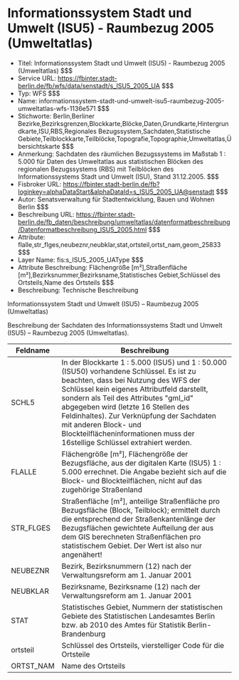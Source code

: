 # Informationssystem Stadt und Umwelt (ISU5) - Raumbezug 2005 (Umweltatlas)
- Titel: Informationssystem Stadt und Umwelt (ISU5) - Raumbezug 2005 (Umweltatlas) $$$
- Service URL: https://fbinter.stadt-berlin.de/fb/wfs/data/senstadt/s_ISU5_2005_UA $$$
- Typ: WFS $$$
- Name: informationssystem-stadt-und-umwelt-isu5-raumbezug-2005-umweltatlas-wfs-1136e571 $$$
- Stichworte: Berlin,Berliner  Bezirke,Bezirksgrenzen,Blockkarte,Blöcke,Daten,Grundkarte,Hintergrundkarte,ISU,RBS,Regionales Bezugssystem,Sachdaten,Statistische Gebiete,Teilblockkarte,Teilblöcke,Topografie,Topographie,Umweltatlas,Übersichtskarte $$$
- Anmerkung: Sachdaten des räumlichen Bezugssystems im Maßstab 1 : 5.000 für Daten des Umweltatlas aus statistischen Blöcken des regionalen Bezugssystems (RBS) mit Teilblöcken des Informationssystems Stadt und Umwelt (ISU), Stand 31.12.2005. $$$
- Fisbroker URL: https://fbinter.stadt-berlin.de/fb?loginkey=alphaDataStart&alphaDataId=s_ISU5_2005_UA@senstadt $$$
- Autor: Senatsverwaltung für Stadtentwicklung, Bauen und Wohnen Berlin $$$
- Beschreibung URL: https://fbinter.stadt-berlin.de/fb_daten/beschreibung/umweltatlas/datenformatbeschreibung/Datenformatbeschreibung_ISU5_2005.html $$$
- Attribute: flalle,str_flges,neubeznr,neubklar,stat,ortsteil,ortst_nam,geom_25833 $$$
- Layer Name: fis:s_ISU5_2005_UAType $$$
- Attribute Beschreibung: Flächengröße [m²],Straßenfläche [m²],Bezirksnummer,Bezirksname,Statistisches Gebiet,Schlüssel des Ortsteils,Name des Ortsteils $$$
- Beschreibung: Technische Beschreibung 

Informationssystem Stadt und Umwelt (ISU5) – Raumbezug 2005 (Umweltatlas)

Beschreibung der Sachdaten des Informationssystems Stadt und Umwelt (ISU5) – Raumbezug 2005 (Umweltatlas).

| **Feldname** | **Beschreibung**                                                                                                                                                                                                                                                                                                                                                                                                   |
| ------------ | ------------------------------------------------------------------------------------------------------------------------------------------------------------------------------------------------------------------------------------------------------------------------------------------------------------------------------------------------------------------------------------------------------------------ |
| SCHL5        | In der Blockkarte 1 : 5.000 (ISU5) und 1 : 50.000 (ISU50) vorhandene Schlüssel. Es ist zu beachten, dass bei Nutzung des WFS der Schlüssel kein eigenes Attributfeld darstellt, sondern als Teil des Attributes "gml\_id" abgegeben wird (letzte 16 Stellen des Feldinhaltes). Zur Verknüpfung der Sachdaten mit anderen Block- und Blockteilflächeninformationen muss der 16stellige Schlüssel extrahiert werden. |
| FLALLE       | Flächengröße \[m²\], Flächengröße der Bezugsfläche, aus der digitalen Karte (ISU5) 1 : 5.000 errechnet. Die Angabe bezieht sich auf die Block- und Blockteilflächen, nicht auf das zugehörige Straßenland                                                                                                                                                                                                          |
| STR\_FLGES   | Straßenfläche \[m²\], anteilige Straßenfläche pro Bezugsfläche (Block, Teilblock); ermittelt durch die entsprechend der Straßenkantenlänge der Bezugsflächen gewichtete Aufteilung der aus dem GIS berechneten Straßenflächen pro statistischem Gebiet. Der Wert ist also nur angenähert!                                                                                                                          |
| NEUBEZNR     | Bezirk, Bezirksnummern (12) nach der Verwaltungsreform am 1\. Januar 2001                                                                                                                                                                                                                                                                                                                                          |
| NEUBKLAR     | Bezirksname, Bezirksname (12) nach der Verwaltungsreform am 1\. Januar 2001                                                                                                                                                                                                                                                                                                                                        |
| STAT         | Statistisches Gebiet, Nummern der statistischen Gebiete des Statistischen Landesamtes Berlin bzw. ab 2010 des Amtes für Statistik Berlin-Brandenburg                                                                                                                                                                                                                                                               |
| ortsteil     | Schlüssel des Ortsteils, vierstelliger Code für die Ortsteile                                                                                                                                                                                                                                                                                                                                                      |
| ORTST\_NAM   | Name des Ortsteils                                                                                                                                                                                                                                                                                                                                                                                                 | $$$
